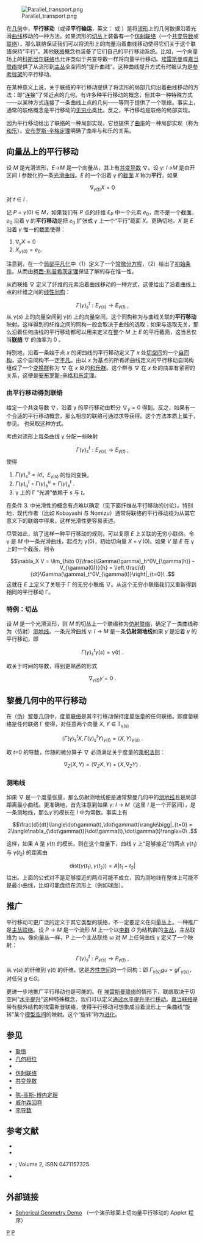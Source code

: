 {{dablink|本文介绍[[微分流形|微分流形]]上的“平行移动”，不是[[平移|平移]]、[[平移运动|平移运动]]。}}

[[File:Parallel_transport.png|thumb]]

在[[几何|几何]]中，'''平行移动'''（或译'''平行输运'''，英文：{{lang|en|parallel transport}} 或 {{lang|en|parallel translation}}）是将[[流形|流形]]上的几何数据沿着光滑[[曲线|曲线]]移动的一种方法。如果流形的[[切丛|切丛]]上装备有一个[[仿射联络|仿射联络]]（一个[[共变导数|共变导数]]或[[联络_(向量丛)|联络]]），那么联络保证我们可以将流形上的向量沿着曲线移动使得它们关于这个联络保持“平行”。其他[[联络|联络]]概念也装备了它们自己的平行移动系统。比如，一个向量场上的[[科斯居尔联络|科斯居尔联络]]也允许类似于共变导数一样将向量平行移动。[[埃雷斯曼联络|埃雷斯曼]]或[[嘉当联络|嘉当联络]]提供了从流形到[[主丛|主丛]]全空间的“提升曲线”。这种曲线提升方式有时被认为是[[参考标架|参考标架]]的平行移动。

在某种意义上说，关于联络的平行移动提供了将流形的局部几何沿着曲线移动的方法：即“连接”了邻近点的几何。有许多种平行移动的概念，但其中一种特殊方式——以某种方式连接了一条曲线上点的几何——等同于提供了一个联络。事实上，通常的联络概念是平行移动的[[无穷小|无穷小]]类比。反之，平行移动是联络的局部实现。

因为平行移动给出了联络的一种局部实现，它也提供了[[曲率|曲率]]的一种局部实现（称为[[和乐_(曲率)|和乐]]）。[[安布罗斯-辛格定理|安布罗斯-辛格定理]]明确了曲率与和乐的关系。 

==向量丛上的平行移动==
设 ''M'' 是光滑流形，''E''→''M'' 是一个向量丛，其上有[[共变导数|共变导数]] ∇。设 ''γ'': ''I''→''M'' 是由开区间 ''I'' 参数化的一条[[曲线|光滑曲线]]。<math>E</math> 的一个沿着 ''γ'' 的[[截面_(纤维丛)|截面]] ''X'' 称为'''平行'''，如果

:<math>\nabla_{\dot\gamma(t)}X=0</math> 对 <math>t \in I \ .</math>

记 ''P'' = ''γ''(0) ∈ ''M''，如果我们有 ''P'' 点的纤维 ''E''<sub>''P''</sub> 中一个元素 ''e''<sub>0</sub>，而不是一个截面。''e''<sub>0</sub> 沿着 ''γ'' 的'''平行移动'''是把 ''e''<sub>0</sub> 扩张成 ''γ'' 上一个“平行”截面 ''X''。更确切地，''X'' 是 ''E'' 沿着 ''γ'' 惟一的截面使得：
#<math>\nabla_{\dot{\gamma}} X = 0</math>
#<math>X_{\gamma(0)} = e_0.</math>
注意到，在一个[[局部平凡化|局部平凡化]]中（1）定义了一个[[常微分方程|常微分方程]]，（2）给出了[[初始条件|初始条件]]。从而由[[柯西-利普希茨定理|柯西-利普希茨定理]]保证了解的存在惟一性。

从而联络 ∇ 定义了纤维的元素沿着曲线移动的一种方式，这便给出了沿着曲线上点的纤维之间的[[线性同构|线性同构]]：
:<math>\Gamma(\gamma)_s^t : E_{\gamma(s)} \rightarrow E_{\gamma(t)}\ ,</math>
从 γ(''s'') 上的向量空间到 γ(''t'') 上的向量空间，这个同构称为与曲线关联的'''平行移动'''映射。这样得到的纤维之间的同构一般会取决于曲线的选取；如果与选取无关，那么沿着任何曲线的平行移动都可以用来定义在整个 ''M'' 上 ''E'' 的平行截面，这当且仅当'''[[联络_(向量丛)|联络]]''' ∇ 的曲率为 0 。

特别地，沿着一条始于点 ''x'' 的闭曲线的平行移动定义了 ''x'' 处[[切空间|切空间]]的一个[[自同构|自同构]]，这个自同构不一定[[平凡_(数学)|平凡]]。由以 ''x'' 为基点的所有闭曲线定义的平行移动自同构组成了一个[[变换群|变换群]]称为  ∇ 在 ''x'' 处的[[和乐群|和乐群]]。这个群与 ∇ 在 ''x'' 处的曲率有紧密的关系，这便是[[安布罗斯-辛格和乐定理|安布罗斯-辛格和乐定理]]。
===由平行移动得到联络===
给定一个共变导数 ∇，沿着 γ 的平行移动由积分 <math>\scriptstyle{\nabla_{\dot{\gamma}}=0}</math> 得到。反之，如果有一个合适的平行移动概念，那么相应的联络可通过求导获得。这个方法本质上属于{{harvtxt|Knebelman|1951}}，参见{{harvtxt|Guggenheimer|1977}}。{{harvtxt|Lumiste|2001}} 也采取这种方式。

考虑对流形上每条曲线  γ 分配一些映射
:<math>\Gamma(\gamma)_s^t : E_{\gamma(s)} \rightarrow E_{\gamma(t)}\ ,</math>
使得
# <math>\Gamma(\gamma)_s^s = Id</math>，''E''<sub>γ(s)</sub> 的恒同变换。
# <math>\Gamma(\gamma)_u^t\circ\Gamma(\gamma)_s^u = \Gamma(\gamma)_s^t\ .</math>
# γ 上的 Γ “光滑”依赖于 ''s'' 与 ''t''。
在条件 3. 中光滑性的概念有点难以确定（见下面纤维丛平行移动的讨论）。特别地，现代作者（比如 Kobayashi 与 Nomizu）通常将联络的平行移动视为从其它意义下的联络中得来，这样光滑性更容易表述。

尽管如此，给了这样一种平行移动的规则，可以复原 ''E'' 上关联的无穷小联络。令 γ 是 ''M'' 中一条光滑曲线，起点为 γ(0)，初始切向量 ''X'' = γ′(0)。如果 ''V'' 是 ''E'' 在 γ 上的一个截面，则令
:<math>\nabla_X V = \lim_{h\to 0}\frac{\Gamma(\gamma)_h^0V_{\gamma(h)} - V_{\gamma(0)}}{h} = \left.\frac{d}{dt}\Gamma(\gamma)_t^0V_{\gamma(t)}\right|_{t=0}\ .</math>
这就在 ''E'' 上定义了关联于 Γ 的无穷小联络 ∇。从这个无穷小联络我们又重新得到相同的平行移动  Γ。

===特例：切丛===

设 ''M'' 是一个光滑流形，则 ''M'' 的切丛上一个联络称为[[仿射联络|仿射联络]]，确定了一类曲线称为（仿射）[[测地线|测地线]]{{harv|Kobayashi|Nomizu|1996|loc=Volume 1, Chapter III}}。一条光滑曲线 γ: ''I'' → ''M'' 是一条'''仿射测地线'''如果 <math>\dot\gamma</math> 是沿着 <math>\gamma</math> 的平行移动，即

:<math>\Gamma(\gamma)_s^t\dot\gamma(s) = \dot\gamma(t)\ .</math>

取关于时间的导数，得到更熟悉的形式

:<math>\nabla_{\dot\gamma(t)}\dot\gamma = 0\ .</math>

==黎曼几何中的平行移动==
在（[[伪黎曼流形|伪]]）[[黎曼几何|黎曼几何]]中，[[度量联络|度量联络]]是其平行移动保持[[度量张量|度量张量]]的任何联络。即度量联络是任何联络 Γ 使得，对任意两个向量  ''X'', ''Y'' ∈ T<sub>γ(s)</sub>
:<math>\langle\Gamma(\gamma)_s^tX,\Gamma(\gamma)_s^tY\rangle_{\gamma(t)}=\langle X,Y\rangle_{\gamma(s)}\ .</math>

取 ''t''=0 的导数，伴随的微分算子 ∇ 必须满足关于度量的[[乘积法则|乘积法则]]： 
:<math>\nabla_Z\langle X,Y\rangle = \langle \nabla_ZX,Y\rangle + \langle X,\nabla_Z Y\rangle\ .</math>

===测地线===

如果 ∇ 是一个度量张量，那么仿射测地线便是通常黎曼几何中的[[测地线|测地线]]且是局部距离最小曲线。更准确地，首先注意到如果 ''γ'': ''I'' → ''M''（这里 ''I'' 是一个开区间），是一条测地线，那么<math>\dot\gamma</math> 的模长在 ''I'' 中为常数。事实上有
:<math>\frac{d}{dt}\langle\dot\gamma(t),\dot\gamma(t)\rangle\bigg|_{t=0} = 2\langle\nabla_{\dot\gamma(t)}\dot\gamma(t),\dot\gamma(t)\rangle=0\ .</math>

这样，如果 ''A'' 是 <math>\dot\gamma(t)</math> 的模长，则在这个度量下，曲线 ''γ'' 上“足够接近”的两点 ''γ''(''t''<sub>1</sub>) 与 ''γ''(''t''<sub>2</sub>) 的距离由
:<math>\mbox{dist}\big(\gamma(t_1),\gamma(t_2)\big) = A|t_1 - t_2|</math>
给出。上面的公式对不是足够接近的两点可能不成立，因为测地线在整体上可能不是最小曲线，比如可能盘绕在流形上（例如球面）。

==推广==
平行移动可更广泛的定义于其它类型的联络，不一定要定义在向量丛上。一种推广是[[联络_(主丛)|主丛联络]]{{harv|Kobayashi|Nomizu|1996|loc=Volume 1, Chapter II}}。设 ''P'' →  ''M'' 是一个流形 ''M'' 上一个以[[李群|李群]] ''G'' 为结构群的[[主丛|主丛]]，主丛联络为 ω。像向量丛一样，''P'' 上一个主丛联络 ω 对 ''M'' 上任何曲线 γ 定义了一个映射：
:<math>\Gamma(\gamma)_s^t : P_{\gamma(s)} \rightarrow P_{\gamma(t)}\ ,</math>
从  γ(''s'') 的纤维到 γ(''t'') 的纤维。这是[[齐性空间|齐性空间]]的一个同构：即 <math>\Gamma_{\gamma(s)} gu = g\Gamma_{\gamma(s)}</math>，对任何 ''g'' ∈''G''。

更进一步地推广平行移动也是可能的。在 [[埃雷斯曼联络|埃雷斯曼联络]]的情形下，联络取决于切空间“[[水平空间|水平提升]]”这种特殊概念，我们可以定义[[埃雷斯曼联络#通过水平提升平行移动|通过水平提升平行移动]]。[[嘉当联络|嘉当联络]]是带有额外结构的埃雷斯曼联络，使得平行移动可想象成沿着流形上一条曲线“旋转”某个[[克莱因几何|模型空间]]的映射。这个“旋转”称为[[进化|进化]]。

==参见== 
* [[联络|联络]]
*[[几何相位|几何相位]]
*{{Le|进化（微分几何）|Development (differential geometry)}}
* [[仿射联络|仿射联络]]
* [[共变导数|共变导数]]
*{{Le|测地线（相对论）|Geodesic (General Relativity)}}
* [[陈-高斯-博内定理|陈-高斯-博内定理]]
* [[威尔森回卷|威尔森回卷]]
* [[李导数|李导数]]

==参考文献==
* {{citation|first=Heinrich|last=Guggenheimer|title=Differential Geometry|year=1977|publisher=Dover|isbn=0-486-63433-7}}
*{{citation | author=Knebelman|title=Spaces of relative parallelism|journal=Annals of Mathematics|volume=53|series=2|pages=387-399|year=1951|url=http://links.jstor.org/sici?sici=0003-486X(195105)2%3A53%3A3%3C387%3ASORP%3E2.0.CO%3B2-6}}
*{{citation | last1=Kobayashi|first1=Shoshichi|author1-link =小林昭七|last2=Nomizu|first2=Katsumi|author2-link =野水克己 | title = Foundations of Differential Geometry, Volume 1| publisher=Wiley-Interscience | year=1996|id = ISBN 0471157333}}; Volume 2, ISBN 0471157325.
*{{springer|id=c/c025180|title=Connections on a manifold|first=Ü.|last=Lumiste|year=2001}}

==外部链接==
*[http://torus.math.uiuc.edu/jms/java/dragsphere/ Spherical Geometry Demo] {{Wayback|url=http://torus.math.uiuc.edu/jms/java/dragsphere/ |date=20070519065556 }}（一个演示球面上切向量平行移动的 Applet 程序）

[[Category:黎曼几何|P]]
[[Category:联络|P]]